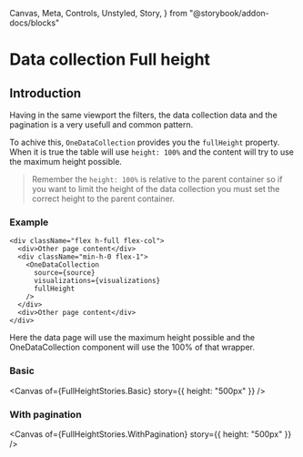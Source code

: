   Canvas,
  Meta,
  Controls,
  Unstyled,
  Story,
} from "@storybook/addon-docs/blocks"


<Meta title="Data collection/Full height" />

# Data collection Full height

## Introduction

Having in the same viewport the filters, the data collection data and the
pagination is a very usefull and common pattern.

To achive this, `OneDataCollection` provides you the `fullHeight` property. When
it is true the table will use `height: 100%` and the content will try to use the
maximum height possible.

> Remember the `height: 100%` is relative to the parent container so if you want
> to limit the height of the data collection you must set the correct height to
> the parent container.

### Example

```tsx
<div className="flex h-full flex-col">
  <div>Other page content</div>
  <div className="min-h-0 flex-1">
    <OneDataCollection
      source={source}
      visualizations={visualizations}
      fullHeight
    />
  </div>
  <div>Other page content</div>
</div>
```

Here the data page will use the maximum height possible and the
OneDataCollection component will use the 100% of that wrapper.

### Basic

<Canvas of={FullHeightStories.Basic} story={{ height: "500px" }} />

### With pagination

<Canvas of={FullHeightStories.WithPagination} story={{ height: "500px" }} />
